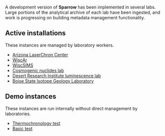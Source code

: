 
A development version of **Sparrow** has been implemented in several labs. Large
portions of the analytical archive of each lab have been ingested, and work is
progressing on building metadata management functionality.

## Active installations

These instances are managed by laboratory workers.

- [Arizona LaserChron Center](http://sparrow.laserchron.org)
- [WiscAr](https://wiscar-sparrow.geoscience.wisc.edu)
- [WiscSIMS](https://wiscsims-data.geoscience.wisc.edu/)
- [Cosmogenic nuclides lab](https://sparrow-cosmo.geoscience.wisc.edu)
- [Desert Research Institute luminescence lab](https://sparrow.dri.edu)
- [Boise State Isotope Geology Laboratory](http://sparrow.boisestate.edu)

## Demo instances

These instances are run internally without direct management by laboratories.

- [Thermochronology test](https://sparrow-data.org/thermochron-demo)
- [Basic test](https://sparrow-data.org/labs/basic-test)

